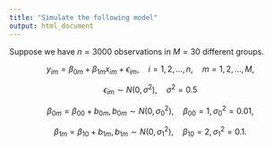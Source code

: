 ```yaml
---
title: "Simulate the following model"
output: html_document
---
```


Suppose we have $n = 3000$ observations in $M = 30$ different groups.

$$y_{im} = \beta_{0m} + \beta_{1m} x_{im} + \epsilon_{im}, \quad i = 1, 2, ..., n, \quad m = 1,2, ..., M,$$

$$\epsilon_{im} \sim N(0, \sigma^2), \quad  \sigma^2 = 0.5$$

$$\beta_{0m} = \beta_{00} + b_{0m}, b_{0m} \sim N(0, \sigma_0^2), \quad \beta_{00} = 1, \sigma_0^2 = 0.01,$$

$$\beta_{1m} = \beta_{10} + b_{1m}, b_{1m} \sim N(0, \sigma_1^2), \quad \beta_{10} = 2, \sigma_1^2 = 0.1.$$

